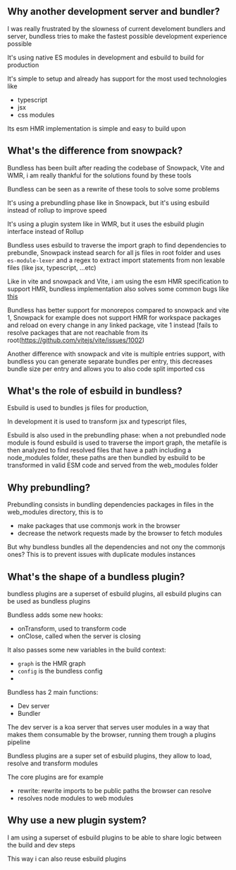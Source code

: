 ## Why another development server and bundler?

I was really frustrated by the slowness of current develoment bundlers and server, bundless tries to make the fastest possible development experience possible

It's using native ES modules in development and esbuild to build for production

It's simple to setup and already has support for the most used technologies like

-   typescript
-   jsx
-   css modules

Its esm HMR implementation is simple and easy to build upon

## What's the difference from snowpack?

Bundless has been built after reading the codebase of Snowpack, Vite and WMR, i am really thankful for the solutions found by these tools

Bundless can be seen as a rewrite of these tools to solve some problems

It's using a prebundling phase like in Snowpack, but it's using esbuild instead of rollup to improve speed

It's using a plugin system like in WMR, but it uses the esbuild plugin interface instead of Rollup

Bundless uses esbuild to traverse the import graph to find dependencies to prebundle, Snowpack instead search for all js files in root folder and uses `es-module-lexer` and a regex to extract import statements from non lexable files (like jsx, typescript, ...etc)

Like in vite and snowpack and Vite, i am using the esm HMR specification to support HMR, bundless implementation also solves some common bugs like [this](https://github.com/preactjs/wmr/issues/257#issuecomment-747296481)

Bundless has better support for monorepos compared to snowpack and vite 1, Snowpack for example does not support HMR for workspace packages and reload on every change in any linked package, vite 1 instead [fails to resolve packages that are not reachable from its root(https://github.com/vitejs/vite/issues/1002)

Another difference with snowpack and vite is multiple entries support, with bundless you can generate separate bundles per entry, this decreases bundle size per entry and allows you to also code split imported css

## What's the role of esbuild in bundless?

Esbuild is used to bundles js files for production,

In development it is used to transform jsx and typescript files,

Esbuild is also used in the prebundling phase:
when a not prebundled node module is found esbuild is used to traverse the import graph, the metafile is then analyzed to find resolved files that have a path including a node_modules folder, these paths are then bundled by esbuild to be transformed in valid ESM code and served from the web_modules folder

## Why prebundling?

Prebundling consists in bundling dependencies packages in files in the web_modules directory, this is to

-   make packages that use commonjs work in the browser
-   decrease the network requests made by the browser to fetch modules

But why bundless bundles all the dependencies and not ony the commonjs ones? This is to prevent issues with duplicate modules instances

## What's the shape of a bundless plugin?

bundless plugins are a superset of esbuild plugins, all esbuild plugins can be used as bundless plugins

Bundless adds some new hooks:

-   onTransform, used to transform code
-   onClose, called when the server is closing

It also passes some new variables in the build context:

-   `graph` is the HMR graph
-   `config` is the bundless config
-

Bundless has 2 main functions:

-   Dev server
-   Bundler

The dev server is a koa server that serves user modules in a way that makes them consumable by the browser, running them trough a plugins pipeline

Bundless plugins are a super set of esbuild plugins, they allow to load, resolve and transform modules

The core plugins are for example

-   rewrite: rewrite imports to be public paths the browser can resolve
-   resolves node modules to web modules

## Why use a new plugin system?

I am using a superset of esbuild plugins to be able to share logic between the build and dev steps

This way i can also reuse esbuild plugins
